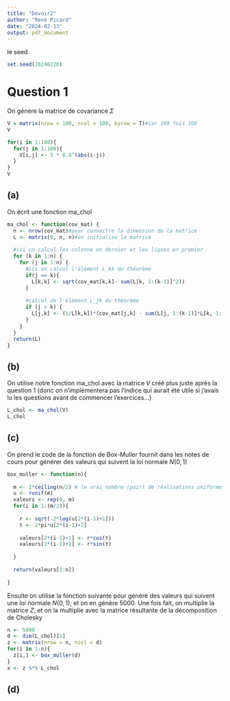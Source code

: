 ```yaml
---
title: "Devoir2"
author: "René Picard"
date: "2024-02-13"
output: pdf_document
---
```


le seed
```r
set.seed(20240220)
```



# Question 1

On génère la matrice de covariance $\Sigma$
```r
V = matrix(nrow = 100, ncol = 100, byrow = T)#car 100 fois 100
V

for(i in 1:100){
  for(j in 1:100){
    V[i,j] <- 5 * 0.8^(abs(i-j))
  }
}
V
```


## (a)

On écrit une fonction ma_chol


```r
ma_chol <- function(cov_mat) {
  n <- nrow(cov_mat)#pour connaitre la dimension de la matrice
  L <- matrix(0, n, n)#on initialise la matrice
  
  #ici on calcul les colonne en dernier et les lignes en premier
  for (k in 1:n) {
    for (j in 1:n) {
      #ici on calcul l'élément L_kk du théorème
      if(j == k){
        L[k,k] <- sqrt(cov_mat[k,k]- sum(L[k, 1:(k-1)]^2))
      }
      
      #calcul de l'élément L_jk du théorème
      if (j > k) {
        L[j,k] <- (1/L[k,k])*(cov_mat[j,k] - sum(L[j, 1:(k-1)]*L[k, 1:(k-1)]))
      }
    }
  }
  return(L)
}
```


## (b)

On utilise notre fonction ma_chol avec la matrice $V$ créé plus juste après la question 1 (donc on n'implémentera pas l'indice qui aurait été utile si j'avais lu les questions avant de commencer l'exercices...)
```r
L_chol <- ma_chol(V)
L_chol
```


## (c)

On prend le code de la fonction de Box-Muller fournit dans les notes de cours pour générer des valeurs qui suivent la loi normale $N(0,1)$

```r
box_muller <- function(n){
  
  m <- 2*ceiling(n/2) # le vrai nombre (pair) de réalisations uniformes nécessaire
  u <- runif(m)
  valeurs <- rep(0, m)
  for(i in 1:(m/2)){
    
    r <- sqrt(-2*log(u[2*(i-1)+1]))
    t <- 2*pi*u[2*(i-1)+2]
    
    valeurs[2*(i-1)+1] <- r*cos(t)
    valeurs[2*(i-1)+2] <- r*sin(t)
    
  }
  
  return(valeurs[1:n])
  
}
```


Ensuite on utilise la fonction suivante pour généré des valeurs qui suivent une loi normale $N(0,1)$, et on en génère 5000. Une fois fait, on multiplie la matrice $Z$, et on la multiplie avec la matrice résultante de la décomposition de Cholesky

```r
n <- 5000
d <- dim(L_chol)[1]
z <- matrix(nrow = n, ncol = d)
for(i in 1:n){
  z[i,] <- box_muller(d)  
}
x <- z %*% L_chol
```


## (d)
